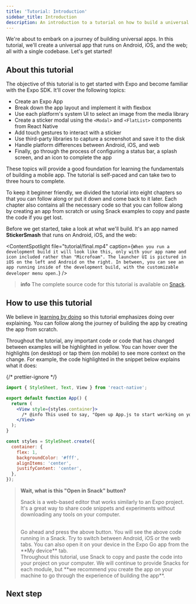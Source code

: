 ```yaml
---
title: 'Tutorial: Introduction'
sidebar_title: Introduction
description: An introduction to a tutorial on how to build a universal app that runs on Android, iOS and the web using Expo.
---
```



We're about to embark on a journey of building universal apps. In this tutorial, we'll create a universal app that runs on Android, iOS, and the web; all with a single codebase. Let's get started!

## About this tutorial

The objective of this tutorial is to get started with Expo and become familiar with the Expo SDK. It'll cover the following topics:

- Create an Expo App
- Break down the app layout and implement it with flexbox
- Use each platform's system UI to select an image from the media library
- Create a sticker modal using the `<Modal>` and `<FlatList>` components from React Native
- Add touch gestures to interact with a sticker
- Use third-party libraries to capture a screenshot and save it to the disk
- Handle platform differences between Android, iOS, and web
- Finally, go through the process of configuring a status bar, a splash screen, and an icon to complete the app

These topics will provide a good foundation for learning the fundamentals of building a mobile app. The tutorial is self-paced and can take two to three hours to complete.

To keep it beginner friendly, we divided the tutorial into eight chapters so that you can follow along or put it down and come back to it later. Each chapter also contains all the necessary code so that you can follow along by creating an app from scratch or using Snack examples to copy and paste the code if you get lost.

Before we get started, take a look at what we'll build. It's an app named **StickerSmash** that runs on Android, iOS, and the web:

<ContentSpotlight
  file="tutorial/final.mp4"
  caption={`When you run a development build it will look like this, only with your app name and icon included rather than "Microfoam". The launcher UI is pictured in iOS on the left and Android on the right. In between, you can see an app running inside of the development build, with the customizable developer menu open.`}
/>

> **info** The complete source code for this tutorial is available on [Snack](https://snack.expo.dev/@expo-team-snacks/image-app).

## How to use this tutorial

We believe in [learning by doing](https://en.wikipedia.org/wiki/Learning-by-doing) so this tutorial emphasizes doing over explaining. You can follow along the journey of building the app by creating the app from scratch.

Throughout the tutorial, any important code or code that has changed between examples will be <Highlight>highlighted in yellow</Highlight>. You can hover over the highlights (on desktop) or tap them (on mobile) to see more context on the change. For example, the code highlighted in the snippet below explains what it does:

<SnackInline label="Hello world">

{/* prettier-ignore */}
```jsx collapseHeight=425
import { StyleSheet, Text, View } from 'react-native';

export default function App() {
  return (
    <View style={styles.container}>
      /* @info This used to say, "Open up App.js to start working on your app!". Now it's "Hello world!". */<Text>Hello world!</Text>/* @end */
    </View>
  );
}

const styles = StyleSheet.create({
  container: {
    flex: 1,
    backgroundColor: '#fff',
    alignItems: 'center',
    justifyContent: 'center',
  },
});
```

</SnackInline>

> **Wait, what is this "Open in Snack" button?**
>
> Snack is a web-based editor that works similarly to an Expo project. It's a great way to share code snippets and experiments without downloading any tools on your computer.
>
> <br />
> Go ahead and press the above button. You will see the above code running in a Snack. Try to switch
> between Android, iOS or the web tabs. You can also open it on your device in the Expo Go app from
> the **My device** tab.
>
> <br />
> Throughout this tutorial, use Snack to copy and paste the code into your project on your computer.
> We will continue to provide Snacks for each module, but **we recommend you create the app on your
> machine to go through the experience of building the app**.

## Next step

<BoxLink
  title="Create your first app with Expo"
  Icon={BookOpen02Icon}
  description="If you're already familiar with Expo, feel free to jump ahead to specific chapters. However, if you'd like to start from scratch, continue to the next chapter in which we will learn how to create your first app with Expo."
  href="/tutorial/create-your-first-app"
/>
